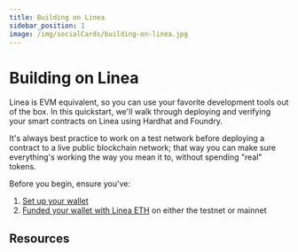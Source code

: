 ```yaml
---
title: Building on Linea
sidebar_position: 1
image: /img/socialCards/building-on-linea.jpg
---
```


# Building on Linea

Linea is EVM equivalent, so you can use your favorite development tools out of the box. In this quickstart, we'll walk through deploying and verifying your smart contracts on Linea using Hardhat and Foundry.

It's always best practice to work on a test network before deploying a contract to a live public blockchain network; that way you can make sure everything's working the way you mean it to, without spending "real" tokens.

Before you begin, ensure you've:

1. [Set up your wallet](../../use-mainnet/set-up-your-wallet.mdx)
2. [Funded your wallet with Linea ETH](../../use-mainnet/fund.mdx) on either the testnet or mainnet

## Resources


<DocCardList />
